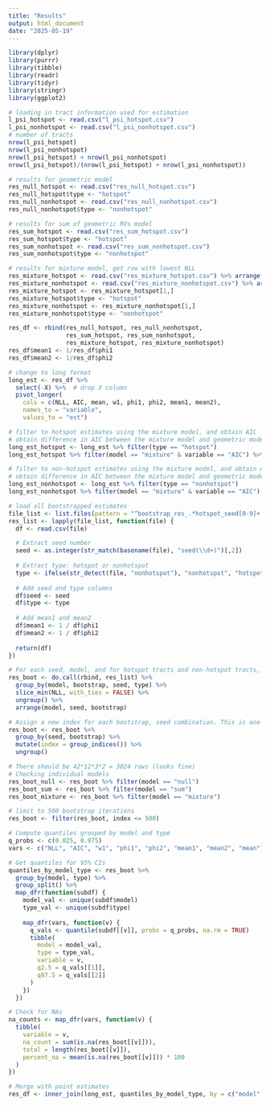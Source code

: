 ```yaml
---
title: "Results"
output: html_document
date: "2025-05-19"
---
```


```r
library(dplyr)
library(purrr)
library(tibble)
library(readr)
library(tidyr)
library(stringr)
library(ggplot2)

# loading in tract information used for estimation
l_psi_hotspot <- read.csv("l_psi_hotspot.csv")
l_psi_nonhotspot <- read.csv("l_psi_nonhotspot.csv")
# number of tracts
nrow(l_psi_hotspot)
nrow(l_psi_nonhotspot)
nrow(l_psi_hotspot) + nrow(l_psi_nonhotspot)
nrow(l_psi_hotspot)/(nrow(l_psi_hotspot) + nrow(l_psi_nonhotspot))

# results for geometric model
res_null_hotspot <- read.csv("res_null_hotspot.csv")
res_null_hotspot$type <- "hotspot"
res_null_nonhotspot <- read.csv("res_null_nonhotspot.csv")
res_null_nonhotspot$type <- "nonhotspot"

# results for sum of geometric RVs model
res_sum_hotspot <- read.csv("res_sum_hotspot.csv")
res_sum_hotspot$type <- "hotspot"
res_sum_nonhotspot <- read.csv("res_sum_nonhotspot.csv")
res_sum_nonhotspot$type <- "nonhotspot"

# results for mixture model, get row with lowest NLL
res_mixture_hotspot <- read.csv("res_mixture_hotspot.csv") %>% arrange(NLL) 
res_mixture_nonhotspot <- read.csv("res_mixture_nonhotspot.csv") %>% arrange(NLL)
res_mixture_hotspot <- res_mixture_hotspot[1,]
res_mixture_hotspot$type <- "hotspot"
res_mixture_nonhotspot <- res_mixture_nonhotspot[1,]
res_mixture_nonhotspot$type <- "nonhotspot"

res_df <- rbind(res_null_hotspot, res_null_nonhotspot, 
                res_sum_hotspot, res_sum_nonhotspot,
                res_mixture_hotspot, res_mixture_nonhotspot)
res_df$mean1 <- 1/res_df$phi1
res_df$mean2 <- 1/res_df$phi2

# change to long format
long_est <- res_df %>%
  select(-X) %>%  # drop X column
  pivot_longer(
    cols = c(NLL, AIC, mean, w1, phi1, phi2, mean1, mean2),
    names_to = "variable",
    values_to = "est")

# filter to hotspot estimates using the mixture model, and obtain AIC
# obtain difference in AIC between the mixture model and geometric model
long_est_hotspot <- long_est %>% filter(type == "hotspot")
long_est_hotspot %>% filter(model == "mixture" & variable == "AIC") %>% select(est) - long_est_hotspot %>% filter(model == "null" & variable == "AIC") %>% select(est)

# filter to non-hotspot estimates using the mixture model, and obtain AIC
# obtain difference in AIC between the mixture model and geometric model
long_est_nonhotspot <- long_est %>% filter(type == "nonhotspot")
long_est_nonhotspot %>% filter(model == "mixture" & variable == "AIC") %>% select(est) - long_est_nonhotspot %>% filter(model == "null" & variable == "AIC") %>% select(est)
```

```r
# load all bootstrapped estimates
file_list <- list.files(pattern = "^bootstrap_res_.*hotspot_seed[0-9]+.*\\.csv$", full.names = TRUE)
res_list <- lapply(file_list, function(file) {
  df <- read.csv(file)

  # Extract seed number
  seed <- as.integer(str_match(basename(file), "seed(\\d+)")[,2])
  
  # Extract type: hotspot or nonhotspot
  type <- ifelse(str_detect(file, "nonhotspot"), "nonhotspot", "hotspot")
  
  # Add seed and type columns
  df$seed <- seed
  df$type <- type
  
  # Add mean1 and mean2
  df$mean1 <- 1 / df$phi1
  df$mean2 <- 1 / df$phi2
  
  return(df)
})

# For each seed, model, and for hotspot tracts and non-hotspot tracts, obtain bootstrapped estimate
res_boot <- do.call(rbind, res_list) %>%
  group_by(model, bootstrap, seed, type) %>%
  slice_min(NLL, with_ties = FALSE) %>%
  ungroup() %>%
  arrange(model, seed, bootstrap)

# Assign a new index for each bootstrap, seed combination. This is one boostrap iteration.
res_boot <- res_boot %>%
  group_by(seed, bootstrap) %>%
  mutate(index = group_indices()) %>%
  ungroup()

# There should be 42*12*3*2 = 3024 rows (looks fine)
# Checking individual models
res_boot_null <- res_boot %>% filter(model == "null")
res_boot_sum <- res_boot %>% filter(model == "sum")
res_boot_mixture <- res_boot %>% filter(model == "mixture")

# limit to 500 bootstrap iterations
res_boot <- filter(res_boot, index <= 500)

# Compute quantiles grouped by model and type
q_probs <- c(0.025, 0.975)
vars <- c("NLL", "AIC", "w1", "phi1", "phi2", "mean1", "mean2", "mean")

# Get quantiles for 95% CIs
quantiles_by_model_type <- res_boot %>%
  group_by(model, type) %>%
  group_split() %>%
  map_dfr(function(subdf) {
    model_val <- unique(subdf$model)
    type_val <- unique(subdf$type)
    
    map_dfr(vars, function(v) {
      q_vals <- quantile(subdf[[v]], probs = q_probs, na.rm = TRUE)
      tibble(
        model = model_val,
        type = type_val,
        variable = v,
        q2.5 = q_vals[[1]],
        q97.5 = q_vals[[2]]
      )
    })
  })

# Check for NAs
na_counts <- map_dfr(vars, function(v) {
  tibble(
    variable = v,
    na_count = sum(is.na(res_boot[[v]])),
    total = length(res_boot[[v]]),
    percent_na = mean(is.na(res_boot[[v]])) * 100
  )
})

# Merge with point estimates
res_df <- inner_join(long_est, quantiles_by_model_type, by = c("model", "variable", "type"))
```



